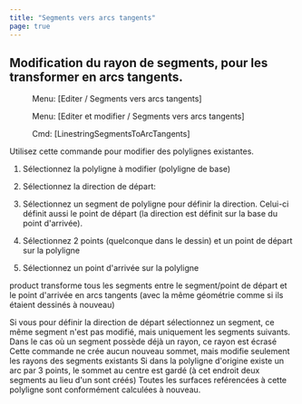 ```yaml
---
title: "Segments vers arcs tangents"
page: true
---
```

## Modification du rayon de segments, pour les transformer en arcs tangents.
<GeoMapper> <Menu> Menu: [Editer / Segments vers arcs tangents] </Menu> </GeoMapper>
<GeoDesigner> <Menu> Menu: [Editer et modifier / Segments vers arcs tangents] </Menu> 
 <Menu> Cmd: [LinestringSegmentsToArcTangents] </Menu> </GeoDesigner>

Utilisez cette commande pour modifier des polylignes existantes.

1. S&#233;lectionnez la polyligne &#224; modifier (polyligne de base)

2. S&#233;lectionnez la direction de d&#233;part:

1. S&#233;lectionnez un segment de polyligne pour d&#233;finir la direction. Celui-ci d&#233;finit aussi le point de d&#233;part (la direction est d&#233;finit sur la base du point d&#39;arriv&#233;e).

2. S&#233;lectionnez 2 points (quelconque dans le dessin) et un point de d&#233;part sur la polyligne



3. S&#233;lectionnez un point d&#39;arriv&#233;e sur la polyligne



 <Placeholder>product</Placeholder> transforme tous les segments entre le segment/point de d&#233;part et le point d&#39;arriv&#233;e en arcs tangents (avec la m&#234;me g&#233;om&#233;trie comme si ils &#233;taient dessin&#233;s &#224; nouveau)

<Success>
Si vous pour d&#233;finir la direction de d&#233;part s&#233;lectionnez un segment, ce m&#234;me segment n&#39;est pas modifi&#233;, mais uniquement les segments suivants. 
</Success>

<Success>
Dans le cas o&#249; un segment poss&#232;de d&#233;j&#224; un rayon, ce rayon est &#233;cras&#233;
</Success>

<Success>
Cette commande ne cr&#233;e aucun nouveau sommet, mais modifie seulement les rayons des segments existants
</Success>

<Success>
Si dans la polyligne d&#39;origine existe un arc par 3 points, le sommet au centre est gard&#233; (&#224; cet endroit deux segments au lieu d&#39;un sont cr&#233;&#233;s)
</Success>

<Success>
Toutes les surfaces ref&#233;renc&#233;es &#224; cette polyligne sont conform&#233;ment calcul&#233;es &#224; nouveau.
</Success>

